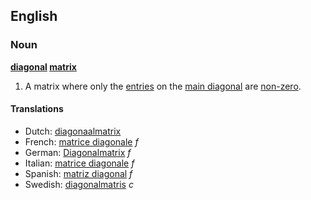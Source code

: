 ==English==
===Noun===
'''[[diagonal]] [[matrix]]'''

#{{linearalg}} A matrix where only the [[entry|entries]] on the [[main diagonal]] are [[non-zero]].

====Translations====
*Dutch: [[diagonaalmatrix]]
*French: [[matrice diagonale#French|matrice diagonale]] ''f''
*German: [[Diagonalmatrix]] ''f''
*Italian: [[matrice diagonale#Italian|matrice diagonale]] ''f''
*Spanish: [[matriz diagonal]] ''f''
*Swedish: [[diagonalmatris]] ''c''